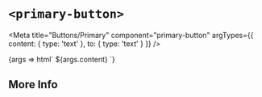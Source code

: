 


# `<primary-button>`

<Meta
  title="Buttons/Primary"
  component="primary-button"
  argTypes={{
    content: { type: 'text' },
    to: { type: 'text' }
  }}
/>

<Canvas withSource="open" >
  <Story name="Primary Button" component="primary-button" args={{ to: '', content: 'Button' }}>
    {args => html`
      <primary-button to="${args.to}">${args.content}<primary-button/>
    `}
  </Story>
</Canvas>

<ArgsTable story="Primary Button"/>

## More Info

<Description markdown={readme} />
